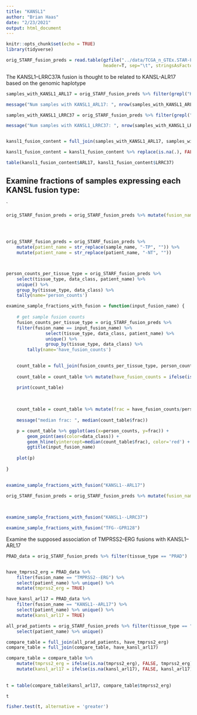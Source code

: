 ```yaml
---
title: "KANSL1"
author: "Brian Haas"
date: "2/23/2021"
output: html_document
---
```


```r
knitr::opts_chunk$set(echo = TRUE)
library(tidyverse)
```


```r
orig_STARF_fusion_preds = read.table(gzfile("../data/TCGA_n_GTEx.STAR-Fusion.v1.7.fusion_preds.decorated.tsv.gz"), 
                                     header=T, sep="\t", stringsAsFactors = F)

```


The KANSL1--LRRC37A fusion is thought to be related to KANSL-ALR17 based on the genomic haplotype

```r

samples_with_KANSL1_ARL17 = orig_STARF_fusion_preds %>% filter(grepl("KANSL1--ARL17", fusion_name)) %>% select(sample_name) %>% unique() %>% mutate(ARL17=TRUE)

message("Num samples with KANSL1_ARL17: ", nrow(samples_with_KANSL1_ARL17))

samples_with_KANSL1_LRRC37 = orig_STARF_fusion_preds %>% filter(grepl("KANSL1--LRRC37", fusion_name)) %>% select(sample_name) %>% unique() %>% mutate(LRRC37 = TRUE)

message("Num samples with KANSL1_LRRC37: ", nrow(samples_with_KANSL1_LRRC37))


kansl1_fusion_content = full_join(samples_with_KANSL1_ARL17, samples_with_KANSL1_LRRC37)

kansl1_fusion_content = kansl1_fusion_content %>% replace(is.na(.), FALSE)

table(kansl1_fusion_content$ARL17, kansl1_fusion_content$LRRC37)


```


## Examine fractions of samples expressing each KANSL fusion type:


`

```r

orig_STARF_fusion_preds = orig_STARF_fusion_preds %>% mutate(fusion_name = ifelse(grepl("KANSL1--ARL17", fusion_name),
                                                                                  "KANSL1--ARL17",
                                                                                  fusion_name))


orig_STARF_fusion_preds = orig_STARF_fusion_preds %>% 
    mutate(patient_name = str_replace(sample_name, "-TP", "")) %>%
    mutate(patient_name = str_replace(patient_name, "-NT", ""))



person_counts_per_tissue_type = orig_STARF_fusion_preds %>% 
    select(tissue_type, data_class, patient_name) %>% 
    unique() %>% 
    group_by(tissue_type, data_class) %>% 
    tally(name='person_counts')

```


```r

examine_sample_fractions_with_fusion = function(input_fusion_name) {
    
    # get sample fusion counts
    fusion_counts_per_tissue_type = orig_STARF_fusion_preds %>% 
    filter(fusion_name == input_fusion_name) %>% 
               select(tissue_type, data_class, patient_name) %>% 
               unique() %>% 
               group_by(tissue_type, data_class) %>% 
        tally(name='have_fusion_counts')
    

    count_table = full_join(fusion_counts_per_tissue_type, person_counts_per_tissue_type)
    
    count_table = count_table %>% mutate(have_fusion_counts = ifelse(is.na(have_fusion_counts), 0, have_fusion_counts))

    print(count_table)
    
   
    
    count_table = count_table %>% mutate(frac = have_fusion_counts/person_counts)
    
    message("median frac: ", median(count_table$frac))

    p = count_table %>% ggplot(aes(x=person_counts, y=frac)) + 
        geom_point(aes(color=data_class)) +       
        geom_hline(yintercept=median(count_table$frac), color='red') +
        ggtitle(input_fusion_name)
    
    plot(p)
    
}
                       
```


```r

examine_sample_fractions_with_fusion("KANSL1--ARL17")


```



```r

orig_STARF_fusion_preds = orig_STARF_fusion_preds %>% mutate(fusion_name = ifelse(grepl("KANSL1--LRRC37", fusion_name),
                                                                                  "KANSL1--LRRC37",
                                                                                  fusion_name))


```

```r

examine_sample_fractions_with_fusion("KANSL1--LRRC37")


```


```r

examine_sample_fractions_with_fusion("TFG--GPR128")

```

Examine the supposed association of TMPRSS2--ERG fusions with KANSL1--ARL17

```r

PRAD_data = orig_STARF_fusion_preds %>% filter(tissue_type == "PRAD") 


have_tmprss2_erg = PRAD_data %>%
    filter(fusion_name == "TMPRSS2--ERG") %>% 
    select(patient_name) %>% unique() %>%
    mutate(tmprss2_erg = TRUE)

have_kansl_arl17 = PRAD_data %>%
    filter(fusion_name == "KANSL1--ARL17") %>% 
    select(patient_name) %>% unique() %>%
    mutate(kansl_arl17 = TRUE)

all_prad_patients = orig_STARF_fusion_preds %>% filter(tissue_type == "PRAD") %>%
    select(patient_name) %>% unique()

compare_table = full_join(all_prad_patients, have_tmprss2_erg)
compare_table = full_join(compare_table, have_kansl_arl17)

compare_table = compare_table %>% 
    mutate(tmprss2_erg = ifelse(is.na(tmprss2_erg), FALSE, tmprss2_erg)) %>%
    mutate(kansl_arl17 = ifelse(is.na(kansl_arl17), FALSE, kansl_arl17))
    
  
t = table(compare_table$kansl_arl17, compare_table$tmprss2_erg)

t

fisher.test(t, alternative = 'greater')

```





